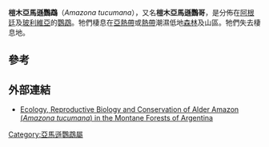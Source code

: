 {{Speciesbox
| name = 榿木亞馬遜鸚鵡
| status = NT
| status_system = iucn3.1
| status_ref = <ref name=IUCN>{{IUCN2009|assessors=BirdLife International|year=2008|id=142695|title=Amazona tucumana|downloaded=2009-06-04}}</ref>
| image = Amazona tucumana -Loro Parque -Spain-8a-4cr.jpg
| genus = Amazona
| species = tucumana
| authority = ([[吉恩·路易斯·卡巴尼斯|Cabanis]], 1885)
}}
'''榿木亞馬遜鸚鵡'''（''Amazona tucumana''），又名'''榿木亞馬遜鸚哥'''，是分佈在[[阿根廷|阿根廷]]及[[玻利維亞|玻利維亞]]的[[鸚鵡|鸚鵡]]。牠們棲息在[[亞熱帶|亞熱帶]]或[[熱帶|熱帶]]潮濕低地[[森林|森林]]及山區。牠們失去棲息地。

== 參考 ==
{{reflist}}

== 外部連結 ==
* [https://web.archive.org/web/20110727224948/http://www.ruffordsmallgrants.org/rsg/Projects/LuisRivera Ecology, Reproductive Biology and Conservation of Alder Amazon (''Amazona tucumana'') in the Montane Forests of Argentina]
{{Taxonbar|from=Q596813}}

[[Category:亞馬遜鸚鵡屬|Category:亞馬遜鸚鵡屬]]